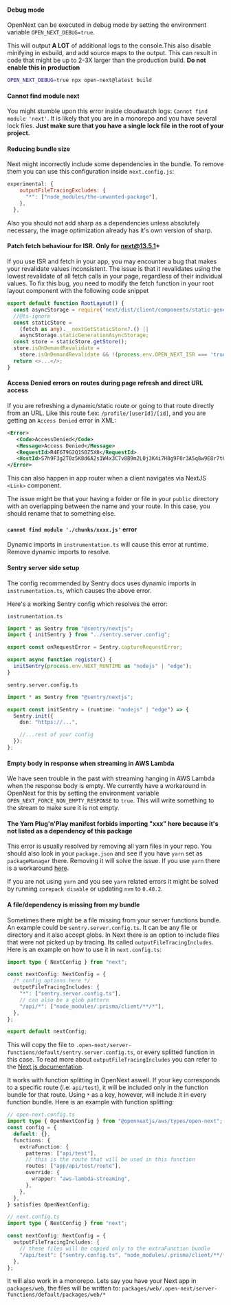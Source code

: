 #### Debug mode

OpenNext can be executed in debug mode by setting the environment variable `OPEN_NEXT_DEBUG=true`.

This will output **A LOT** of additional logs to the console.This also disable minifying in esbuild, and add source maps to the output. This can result in code that might be up to 2-3X larger than the production build. **Do not enable this in production**

```bash
OPEN_NEXT_DEBUG=true npx open-next@latest build
```

#### Cannot find module next

You might stumble upon this error inside cloudwatch logs: `Cannot find module 'next'`. It is likely that you are in a monorepo and you have several lock files. **Just make sure that you have a single lock file in the root of your project.**

#### Reducing bundle size

Next might incorrectly include some dependencies in the bundle. To remove them you can use this configuration inside `next.config.js`:

```javascript
experimental: {
    outputFileTracingExcludes: {
      "*": ["node_modules/the-unwanted-package"],
    },
  },
```

Also you should not add sharp as a dependencies unless absolutely necessary, the image optimization already has it's own version of sharp.

#### Patch fetch behaviour for ISR. Only for next@13.5.1+

If you use ISR and fetch in your app, you may encounter a bug that makes your revalidate values inconsistent.
The issue is that it revalidates using the lowest revalidate of all fetch calls in your page, regardless of their individual values. To fix this bug, you need to modify the fetch function in your root layout component with the following code snippet

```ts
export default function RootLayout() {
  const asyncStorage = require('next/dist/client/components/static-generation-async-storage.external');
  //@ts-ignore
  const staticStore =
    (fetch as any).__nextGetStaticStore?.() ||
    asyncStorage.staticGenerationAsyncStorage;
  const store = staticStore.getStore();
  store.isOnDemandRevalidate =
    store.isOnDemandRevalidate && !(process.env.OPEN_NEXT_ISR === 'true');
  return <>...</>;
}
```

#### Access Denied errors on routes during page refresh and direct URL access

If you are refreshing a dynamic/static route or going to that route directly from an URL. Like this route f.ex:
`/profile/[userId]/[id]`, and you are getting an `Access Denied` error in XML:

```xml
<Error>
   <Code>AccessDenied</Code>
   <Message>Access Denied</Message>
   <RequestId>R4E6T9G2Q1S0Z5X8</RequestId>
   <HostId>S7h9F3g2T0z5K8d6A2s1W4x3C7v8B9m2L0j3K4i7H8g9F0r3A5q8w9E8r7t6Y5h4U3i2O1p0</HostId>
</Error>
```

This can also happen in app router when a client navigates via NextJS `<Link>` component.

The issue might be that your having a folder or file in your `public` directory with an overlapping between the name and your route. In this case, you should rename that to something else.

#### `cannot find module './chunks/xxxx.js'` error

Dynamic imports in `instrumentation.ts` will cause this error at runtime. Remove dynamic imports to resolve.

#### Sentry server side setup

The config recommended by Sentry docs uses dynamic imports in `instrumentation.ts`, which causes the above error.

Here's a working Sentry config which resolves the error:

`instrumentation.ts`

```typescript
import * as Sentry from "@sentry/nextjs";
import { initSentry } from "../sentry.server.config";

export const onRequestError = Sentry.captureRequestError;

export async function register() {
  initSentry(process.env.NEXT_RUNTIME as "nodejs" | "edge");
}
```

`sentry.server.config.ts`

```typescript
import * as Sentry from "@sentry/nextjs";

export const initSentry = (runtime: "nodejs" | "edge") => {
  Sentry.init({
    dsn: "https://...",

    //...rest of your config
  });
};
```

#### Empty body in response when streaming in AWS Lambda

We have seen trouble in the past with streaming hanging in AWS Lambda when the response body is empty.
We currently have a workaround in OpenNext for this by setting the environment variable `OPEN_NEXT_FORCE_NON_EMPTY_RESPONSE` to `true`.
This will write something to the stream to make sure it is not empty.

#### The Yarn Plug'n'Play manifest forbids importing "xxx" here because it's not listed as a dependency of this package

This error is usually resolved by removing all yarn files in your repo. You should also look in your `package.json` and see if you have `yarn` set as `packageManager` there. Removing it will solve the issue.
If you use `yarn` there is a workaround [here](https://stackoverflow.com/a/76902985).

If you are not using `yarn` and you see `yarn` related errors it might be solved by running `corepack disable` or updating `nvm` to `0.40.2`.

#### A file/dependency is missing from my bundle

Sometimes there might be a file missing from your server functions bundle. An example could be `sentry.server.config.ts`. It can be any file or directory and it also accept globs. In Next there is an option to include files that were not picked up by tracing.
Its called `outputFileTracingIncludes`. Here is an example on how to use it in `next.config.ts`:

```ts
import type { NextConfig } from "next";

const nextConfig: NextConfig = {
  /* config options here */
  outputFileTracingIncludes: {
    "*": ["sentry.server.config.ts"],
    // can also be a glob pattern
    "/api/*": ["node_modules/.prisma/client/**/*"],
  },
};

export default nextConfig;
```

This will copy the file to `.open-next/server-functions/default/sentry.server.config.ts`, or every splitted function in this case.
To read more about `outputFileTracingIncludes` you can refer to the [Next.js documentation](https://nextjs.org/docs/pages/api-reference/config/next-config-js/output#caveats).

It works with function splitting in OpenNext aswell. If your key corresponds to a specific route (i.e: `api/test`), it will be included only in the function bundle for that route.
Using `*` as a key, however, will include it in every function bundle. Here is an example with function splitting:

```ts
// open-next.config.ts
import type { OpenNextConfig } from "@opennextjs/aws/types/open-next";
const config = {
  default: {},
  functions: {
    extraFunction: {
      patterns: ["api/test"],
      // this is the route that will be used in this function
      routes: ["app/api/test/route"],
      override: {
        wrapper: "aws-lambda-streaming",
      },
    },
  },
} satisfies OpenNextConfig;

// next.config.ts
import type { NextConfig } from "next";

const nextConfig: NextConfig = {
  outputFileTracingIncludes: {
    // these files will be copied only to the extraFunction bundle
    "/api/test": ["sentry.config.ts", "node_modules/.prisma/client/**/*"],
  },
};
```

It will also work in a monorepo. Lets say you have your Next app in `packages/web`, the files will be written to: `packages/web/.open-next/server-functions/default/packages/web/*`
